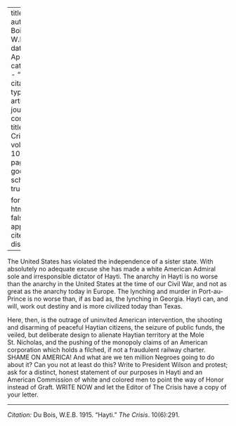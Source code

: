 
---
title: 'Hayti'
author: Du Bois, W.E.B.
date: Apr. 1915
categories: 
  - ""
citation: 
  type: article-journal
  container-title: The Crisis
  volume: 10
  issue: 6
  page: 291
google-scholar: true

format:
  html:
    toc: false
    appendix-cite-as: display
---


The United States has violated the independence of a sister state. With absolutely no adequate excuse she has made a white American Admiral sole and irresponsible dictator of Hayti. The anarchy in Hayti is no worse than the anarchy in the United States at the time of our Civil War, and not as great as the anarchy today in Europe. The lynching and murder in Port-au-Prince is no worse than, if as bad as, the lynching in Georgia. Hayti can, and will, work out destiny and is more civilized today than Texas. 

Here, then, is the outrage of uninvited American intervention, the shooting and disarming of peaceful Haytian citizens, the seizure of public funds, the veiled, but deliberate design to alienate Haytian territory at the Mole St. Nicholas, and the pushing of the monopoly claims of an American corporation which holds a filched, if not a fraudulent railway charter. SHAME ON AMERICA! And what are we ten million Negroes going to do about it? Can you not at least do this? Write to President Wilson and protest; ask for a distinct, honest statement of our purposes in Hayti and an American Commission of white and colored men to point the way of Honor instead of Graft. WRITE NOW and let the Editor of <span class = "small-caps">The Crisis</span> have a copy of your letter.

______
*Citation:* Du Bois, W.E.B. 1915. "Hayti." *The Crisis*. 10(6):291.